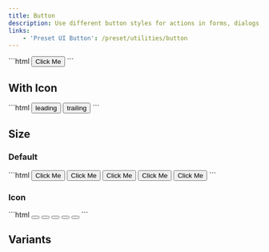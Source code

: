 ```yaml
---
title: Button
description: Use different button styles for actions in forms, dialogs, and more with support for multiple sizes, states, and more.
links:
    - 'Preset UI Button': /preset/utilities/button
---
```


<PreviewBox name="button/Default">
```html
<button class="btn btn-md rd-lg btn-solid btn-solid-primary text-lg">
    Click Me
</button>
```
</PreviewBox>

## With Icon

<PreviewBox name="button/WithIcon">
```html
<button class="btn btn-md text-white btn-solid btn-solid-primary rd-lg gap-x2">
    <span aria-hidden="true" class="flex i-ph-atom"></span>
    leading
</button>
<button class="btn btn-md text-white btn-solid btn-solid-primary rd-lg gap-x2">
    trailing
    <span aria-hidden="true" class="flex i-ph-atom"></span>
</button>
```
</PreviewBox>

## Size

### Default

<PreviewBox name="button/Sizes">
```html
<button class="btn btn-xs rd-lg btn-solid btn-solid-primary text-white">
    Click Me
</button>
<button class="btn btn-sm rd-lg btn-solid btn-solid-primary text-white">
    Click Me
</button>
<button class="btn btn-md rd-lg btn-solid btn-solid-primary text-white">
    Click Me
</button>
<button class="btn btn-lg rd-lg btn-solid btn-solid-primary text-white">
    Click Me
</button>
<button class="btn btn-xl rd-lg btn-solid btn-solid-primary text-white">
    Click Me
</button>
```
</PreviewBox>


### Icon

<PreviewBox name="button/IconSizes">
```html
<button class="btn btn-icon-xs rd-lg btn-solid btn-solid-primary text-white">
    <span aria-hidden="true" class="flex i-ph-atom"></span>
</button>
<button class="btn btn-icon-sm rd-lg btn-solid btn-solid-primary text-white">
    <span aria-hidden="true" class="flex i-ph-atom"></span>
</button>
<button class="btn btn-icon-md rd-lg btn-solid btn-solid-primary text-white">
    <span aria-hidden="true" class="flex i-ph-atom"></span>
</button>
<button class="btn btn-icon-lg rd-lg btn-solid btn-solid-primary text-white">
    <span aria-hidden="true" class="flex i-ph-atom"></span>
</button>
<button class="btn btn-icon-xl rd-lg btn-solid btn-solid-primary text-white">
    <span aria-hidden="true" class="flex i-ph-atom"></span>
</button>
```
</PreviewBox>


## Variants
<Preview name="button/Variants"/>